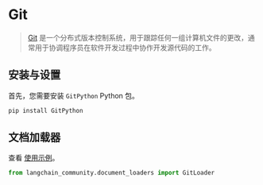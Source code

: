 # Git

>[Git](https://en.wikipedia.org/wiki/Git) 是一个分布式版本控制系统，用于跟踪任何一组计算机文件的更改，通常用于协调程序员在软件开发过程中协作开发源代码的工作。

## 安装与设置

首先，您需要安装 `GitPython` Python 包。

```bash
pip install GitPython
```

## 文档加载器

查看 [使用示例](/docs/integrations/document_loaders/git)。

```python
from langchain_community.document_loaders import GitLoader
```